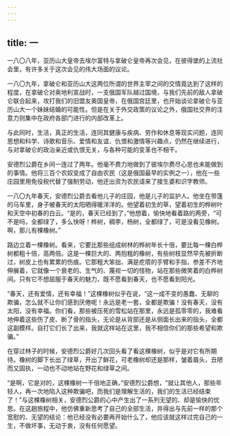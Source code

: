```yaml
---
---
---
```

title: 一
---



一八〇八年，亚历山大皇帝去埃尔富特与拿破仑皇帝再次会见，在彼得堡的上流社会里，有许多关于这次会见的伟大场面的议论。

一八〇九年，拿破仑和亚历山大这两位所谓的世界主宰之间的交情竟达到了这样的程度，在拿破仑对奥地利宣战时，一支俄国军队越过国境，与我们先前的敌人拿破仑联合起来，攻打我们的旧盟友奥国皇帝，在俄国宫廷里，也开始谈论拿破仑与亚历山大一个妹妹结婚的可能性。但是在关于外交政策的议论之外，俄国社交界的注意力则集中在政府各部门进行的内部改革上。

与此同时，生活，真正的生活，连同其健康与疾病、劳作和休息等现实问题，连同思想和科学、诗歌和音乐、爱情和友谊、仇恨和激情等兴趣点，仍然在继续进行，与对拿破仑的政治亲近或仇恨无关，与各种可能的变革也不相干。

安德烈公爵在乡间一连过了两年。他毫不费力地做到了彼埃尔费尽心思也未能做到的事情。他将三百个农奴变成了自由农民（这是俄国最早的实例之一），他在一些庄园里用免役税代替了强制劳动，他还出资为农民请来了接生婆和识字教师。

一八〇九年春天，安德烈公爵去看他儿子的庄园，他是儿子的监护人。他坐在带篷的马车里，身子被春天的太阳晒得暖洋洋的。他望着初生的草，望着初生的桦树叶和天空中初春的白云。“是的，春天已经到了，”他想着，愉快地看着路的两旁，“可不是吗，全都绿了，多么快呀！桦树，稠李，杨树，全都绿了，可是没看见橡树。啊，那儿有棵橡树。”

路边立着一棵橡树。看来，它要比那些组成树林的桦树年长十倍，要比每一棵白桦树都粗十倍，高两倍。这是一棵巨大的、两抱粗的橡树，有些树枝显然早先被折断过，树皮上也有累累的伤痕。它那粗大笨拙、满是疙瘩的手臂和手指，参差不齐地伸展着，它就像一个衰老的、生气的、蔑视一切的怪物，站在那些微笑着的白桦树间。只有它不想屈服于春天的魅力，既不愿看到春天，也不愿看到阳光。

“春天，还有爱情，还有幸福！”这棵橡树似乎在说，“这一成不变的愚蠢、无聊的欺骗，怎么就不让你们感到厌倦呢！永远是老一套，全都是欺骗！没有春天，没有太阳，没有幸福。你们看，那些被压死的雪松站在那里，永远是孤零零的，我难看地伸着这些伤了皮、断了骨的指头，无论是从背部还是从侧面长出来的指头，全都这副模样。自打它们长了出来，我就这样站在这里，我不相信你们的那些希望和欺骗。”

在穿过林子的时候，安德烈公爵好几次回头看了看这棵橡树，似乎是对它有所期待。橡树的脚下长出了绿草，开出了鲜花，可老橡树却还是那样，皱着眉头，丑陋而又固执，一动也不动地站在野花和绿草之间。

“是啊，它是对的，这棵橡树一千倍地正确，”安德烈公爵想，“就让其他人，那些年轻人，再一次地陷入这种欺骗吧，而我们是理解生活的，我们的生活已经结束了！”与这棵橡树相关，安德烈公爵的心中产生出了一系列无望的、却是愉快的忧思。在这趟旅程中，他仿佛重新思考了自己的全部生活，并得出与先前一样的那个宽慰的、无望的结论：他已经没有必要再开始什么了，他应该就这样过完自己的一生，不做坏事，无动于衷，没有任何愿望。